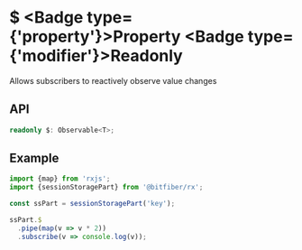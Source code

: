 
# $ <Badge type={'property'}>Property</Badge> <Badge type={'modifier'}>Readonly</Badge>

Allows subscribers to reactively observe value changes

## API

```ts copy
readonly $: Observable<T>;
```

## Example

```ts copy
import {map} from 'rxjs';
import {sessionStoragePart} from '@bitfiber/rx';

const ssPart = sessionStoragePart('key');

ssPart.$
  .pipe(map(v => v * 2))
  .subscribe(v => console.log(v));
```
